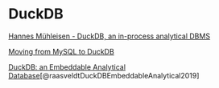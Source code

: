 # DuckDB

[Hannes Mühleisen - DuckDB, an in-process analytical DBMS](https://www.youtube.com/watch?v=Z-6SnP6yzgo)

[Moving from MySQL to DuckDB](https://benschmidt.org/post/2021-04-28-duckworm/)

[DuckDB: an Embeddable Analytical Database](https://dl.acm.org/doi/abs/10.1145/3299869.3320212?casa_token=YeR05jkmFc0AAAAA:Hh6yTDY7MnBzzftsOl9qh73cD88n-6QYv4CdrCUB9mkdv-cRDrfG0P1_yfCwjKmFu3J29aBzYYw)[@raasveldtDuckDBEmbeddableAnalytical2019]